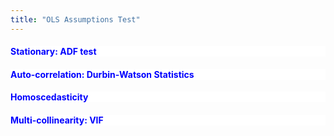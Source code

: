 ```yaml
---
title: "OLS Assumptions Test"
---
```


<div style="background-color:white;color:blue;matrixOperation:20px;">
#### Stationary: ADF test
</div>

<div style="background-color:white;color:blue;matrixOperation:20px;">
#### Auto-correlation: Durbin-Watson Statistics
</div>

<div style="background-color:white;color:blue;matrixOperation:20px;">
#### Homoscedasticity
</div>

<div style="background-color:white;color:blue;matrixOperation:20px;">
#### Multi-collinearity: VIF
</div>

